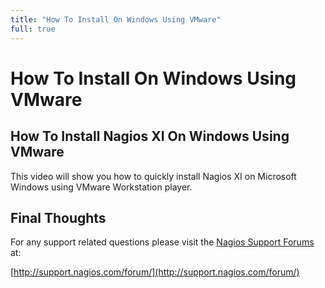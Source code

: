 ---
title: "How To Install On Windows Using VMware"
full: true
---

# How To Install On Windows Using VMware

## How To Install Nagios XI On Windows Using VMware

This video will show you how to quickly install Nagios XI on Microsoft Windows using VMware Workstation player.

  

## Final Thoughts

For any support related questions please visit the [Nagios Support Forums](http://support.nagios.com/forum/) at:

[http://support.nagios.com/forum/](http://support.nagios.com/forum/)